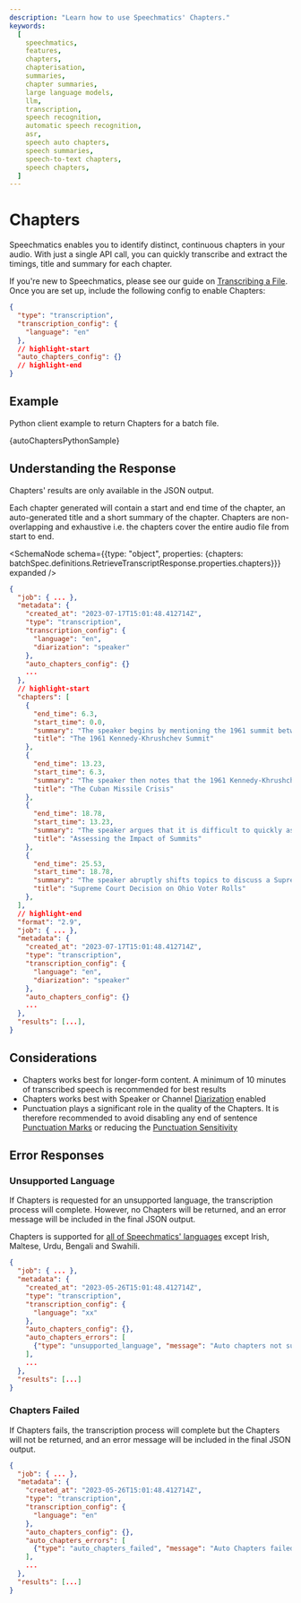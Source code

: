 ```yaml
---
description: "Learn how to use Speechmatics' Chapters."
keywords:
  [
    speechmatics,
    features,
    chapters,
    chapterisation,
    summaries,
    chapter summaries,
    large language models,
    llm,
    transcription,
    speech recognition,
    automatic speech recognition,
    asr,
    speech auto chapters,
    speech summaries,
    speech-to-text chapters,
    speech chapters,
  ]
---
```



# Chapters

Speechmatics enables you to identify distinct, continuous chapters in your audio. With just a single API call, you can quickly transcribe and extract the timings, title and summary for each chapter.

If you're new to Speechmatics, please see our guide on [Transcribing a File](/speech-to-text/batch/quickstart). Once you are set up, include the following config to enable Chapters:

```json
{
  "type": "transcription",
  "transcription_config": {
    "language": "en"
  },
  // highlight-start
  "auto_chapters_config": {}
  // highlight-end
}
```

## Example

Python client example to return Chapters for a batch file.

<CodeBlock language="python">
  {autoChaptersPythonSample}
</CodeBlock>

## Understanding the Response

Chapters' results are only available in the JSON output.

Each chapter generated will contain a start and end time of the chapter, an auto-generated title and a short summary of the chapter. 
Chapters are non-overlapping and exhaustive i.e. the chapters cover the entire audio file from start to end.

<SchemaNode schema={{type: "object", properties: {chapters: batchSpec.definitions.RetrieveTranscriptResponse.properties.chapters}}} expanded />

```json
{
  "job": { ... },
  "metadata": {
    "created_at": "2023-07-17T15:01:48.412714Z",
    "type": "transcription",
    "transcription_config": {
      "language": "en",
      "diarization": "speaker"
    },
    "auto_chapters_config": {}
    ...
  },
  // highlight-start
  "chapters": [
    {
      "end_time": 6.3,
      "start_time": 0.0,
      "summary": "The speaker begins by mentioning the 1961 summit between President Kennedy and Soviet Premier Khrushchev, noting that in hindsight it appeared to be a failure. However, the speaker says that summits like this often have long-term impacts that are not immediately clear.",
      "title": "The 1961 Kennedy-Khrushchev Summit"
    },
    {
      "end_time": 13.23,
      "start_time": 6.3,
      "summary": "The speaker then notes that the 1961 Kennedy-Khrushchev summit contributed to the later Cuban Missile Crisis, further illustrating the complex impacts summits can have.",
      "title": "The Cuban Missile Crisis"
    },
    {
      "end_time": 18.78,
      "start_time": 13.23,
      "summary": "The speaker argues that it is difficult to quickly assess the impact of summits like the recent one. The speaker says we will not be able to make definitive judgments about the impacts of this summit right away.",
      "title": "Assessing the Impact of Summits"
    },
    {
      "end_time": 25.53,
      "start_time": 18.78,
      "summary": "The speaker abruptly shifts topics to discuss a Supreme Court decision upholding Ohio's law to purge voter rolls, which are some of the strictest voter roll purge laws in the country.",
      "title": "Supreme Court Decision on Ohio Voter Rolls"
    },
  ],
  // highlight-end
  "format": "2.9",
  "job": { ... },
  "metadata": {
    "created_at": "2023-07-17T15:01:48.412714Z",
    "type": "transcription",
    "transcription_config": {
      "language": "en",
      "diarization": "speaker"
    },
    "auto_chapters_config": {}
    ...
  },
  "results": [...],
}
```


## Considerations

- Chapters works best for longer-form content. A minimum of 10 minutes of transcribed speech is recommended for best results
- Chapters works best with Speaker or Channel [Diarization](/speech-to-text/output-enhancements/diarization) enabled
- Punctuation plays a significant role in the quality of the Chapters. It is therefore recommended to avoid disabling any end of sentence [Punctuation Marks](/speech-to-text/output-enhancements/punctuation-settings) or reducing the [Punctuation Sensitivity](/speech-to-text/output-enhancements/punctuation-settings)


## Error Responses

### Unsupported Language

If Chapters is requested for an unsupported language, the transcription process will complete. However, no Chapters will be returned, and an error message will be included in the final JSON output.

Chapters is supported for [all of Speechmatics' languages](/speech-to-text/languages) except Irish, Maltese, Urdu, Bengali and Swahili.

```json
{
  "job": { ... },
  "metadata": {
    "created_at": "2023-05-26T15:01:48.412714Z",
    "type": "transcription",
    "transcription_config": {
      "language": "xx"
    },
    "auto_chapters_config": {},
    "auto_chapters_errors": [
      {"type": "unsupported_language", "message": "Auto chapters not supported for xx."}
    ],
    ...
  },
  "results": [...]
}
```

### Chapters Failed

If Chapters fails, the transcription process will complete but the Chapters will not be returned, and an error message will be included in the final JSON output.

```json
{
  "job": { ... },
  "metadata": {
    "created_at": "2023-05-26T15:01:48.412714Z",
    "type": "transcription",
    "transcription_config": {
      "language": "en"
    },
    "auto_chapters_config": {},
    "auto_chapters_errors": [
      {"type": "auto_chapters_failed", "message": "Auto Chapters failed."}
    ],
    ...
  },
  "results": [...]
}
```
